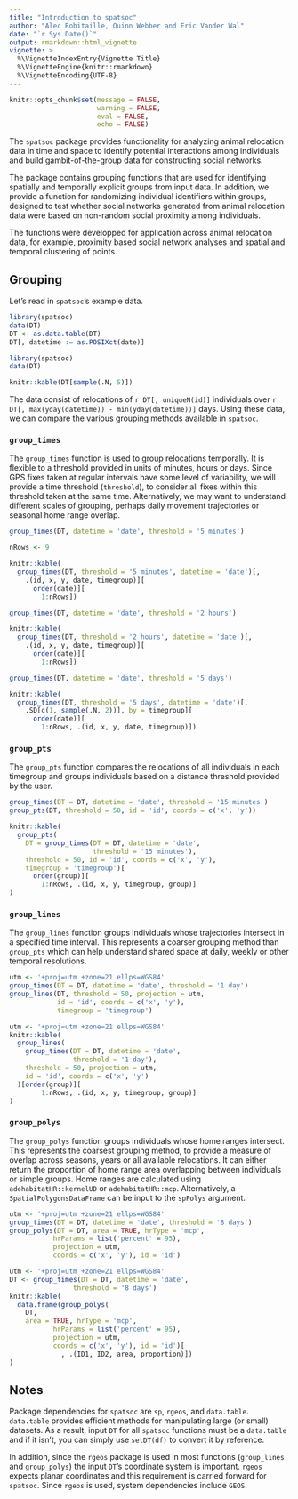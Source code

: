 ```yaml
---
title: "Introduction to spatsoc"
author: "Alec Robitaille, Quinn Webber and Eric Vander Wal"
date: "`r Sys.Date()`"
output: rmarkdown::html_vignette
vignette: >
  %\VignetteIndexEntry{Vignette Title}
  %\VignetteEngine{knitr::rmarkdown}
  %\VignetteEncoding{UTF-8}
---
```


```r
knitr::opts_chunk$set(message = FALSE, 
                      warning = FALSE,
                      eval = FALSE, 
                      echo = FALSE)
```


The `spatsoc` package provides functionality for analyzing animal relocation data in time and space to identify potential interactions among individuals and build gambit-of-the-group data for constructing social networks. 

The package contains grouping functions that are used for identifying spatially and temporally explicit groups from input data. <!--In addition, the package contains functions for determining the nearest neighbor and mean pairwise distance between individuals, optionally across time steps.--> In addition, we provide a function for randomizing individual identifiers within groups, designed to test whether social networks generated from animal relocation data were based on non-random social proximity among individuals.

The functions were developped for application across animal relocation data, for example, proximity based social network analyses and spatial and temporal clustering of points.

## Grouping
Let's read in `spatsoc`'s example data.

```r
library(spatsoc)
data(DT)
DT <- as.data.table(DT)
DT[, datetime := as.POSIXct(date)]
```

```r
library(spatsoc)
data(DT)
```

```r
knitr::kable(DT[sample(.N, 5)])
```

<!-- note this input/example data is just for now.. -->
The data consist of relocations of `r DT[, uniqueN(id)]` individuals over `r DT[, max(yday(datetime)) - min(yday(datetime))]` days. <!--Relocations were recorded using GPS collars with fixes obtained every two hours. -->Using these data, we can compare the various grouping methods available in `spatsoc`.

### `group_times`
The `group_times` function is used to group relocations temporally. It is flexible to a threshold provided in units of minutes, hours or days. Since GPS fixes taken at regular intervals have some level of variability, we will provide a time threshold (`threshold`), to consider all fixes within this threshold taken at the same time. Alternatively, we may want to understand different scales of grouping, perhaps daily movement trajectories or seasonal home range overlap. 

```r
group_times(DT, datetime = 'date', threshold = '5 minutes')
```

```r
nRows <- 9
```

```r
knitr::kable(
  group_times(DT, threshold = '5 minutes', datetime = 'date')[, 
    .(id, x, y, date, timegroup)][
      order(date)][
        1:nRows])
```

```r
group_times(DT, datetime = 'date', threshold = '2 hours')
```

```r
knitr::kable(
  group_times(DT, threshold = '2 hours', datetime = 'date')[, 
    .(id, x, y, date, timegroup)][
      order(date)][
        1:nRows])
```

```r
group_times(DT, datetime = 'date', threshold = '5 days')
```

```r
knitr::kable(
  group_times(DT, threshold = '5 days', datetime = 'date')[, 
    .SD[c(1, sample(.N, 2))], by = timegroup][
      order(date)][
        1:nRows, .(id, x, y, date, timegroup)])
```


### `group_pts`
The `group_pts` function compares the relocations of all individuals in each timegroup and groups individuals based on a distance threshold provided by the user.

```r
group_times(DT = DT, datetime = 'date', threshold = '15 minutes')
group_pts(DT, threshold = 50, id = 'id', coords = c('x', 'y'))
```

```r
knitr::kable(
  group_pts(
    DT = group_times(DT = DT, datetime = 'date', 
                     threshold = '15 minutes'),
    threshold = 50, id = 'id', coords = c('x', 'y'),
    timegroup = 'timegroup')[
      order(group)][
        1:nRows, .(id, x, y, timegroup, group)]
)
```


### `group_lines`
The `group_lines` function groups individuals whose trajectories intersect in a specified time interval. This represents a coarser grouping method than `group_pts` which can help understand shared space at daily, weekly or other temporal resolutions.

```r
utm <- '+proj=utm +zone=21 ellps=WGS84'
group_times(DT = DT, datetime = 'date', threshold = '1 day')
group_lines(DT, threshold = 50, projection = utm, 
            id = 'id', coords = c('x', 'y'),
            timegroup = 'timegroup')
```

```r
utm <- '+proj=utm +zone=21 ellps=WGS84'
knitr::kable(
  group_lines(
    group_times(DT = DT, datetime = 'date', 
                threshold = '1 day'), 
    threshold = 50, projection = utm, 
    id = 'id', coords = c('x', 'y')
  )[order(group)][
        1:nRows, .(id, x, y, timegroup, group)]
)
```


### `group_polys`
The `group_polys` function groups individuals whose home ranges intersect. This represents the coarsest grouping method, to provide a measure of overlap across seasons, years or all available relocations. It can either return the proportion of home range area overlapping between individuals or simple groups. Home ranges are calculated using `adehabitatHR::kernelUD` or `adehabitatHR::mcp`. Alternatively, a `SpatialPolygonsDataFrame` can be input to the `spPolys` argument.

```r
utm <- '+proj=utm +zone=21 ellps=WGS84'
group_times(DT = DT, datetime = 'date', threshold = '8 days')
group_polys(DT = DT, area = TRUE, hrType = 'mcp',
           hrParams = list('percent' = 95),
           projection = utm,
           coords = c('x', 'y'), id = 'id')
```

```r
utm <- '+proj=utm +zone=21 ellps=WGS84'
DT <- group_times(DT = DT, datetime = 'date', 
                threshold = '8 days')
knitr::kable(
  data.frame(group_polys(
    DT, 
    area = TRUE, hrType = 'mcp',
           hrParams = list('percent' = 95),
           projection = utm,
           coords = c('x', 'y'), id = 'id')[
             , .(ID1, ID2, area, proportion)])
)
```


## Notes
Package dependencies for `spatsoc` are `sp`, `rgeos`, and `data.table`. `data.table` provides efficient methods for manipulating large (or small) datasets. As a result, input `DT` for all `spatsoc` functions must be a `data.table` and if it isn't, you can simply use `setDT(df)` to convert it by reference. 

In addition, since the `rgeos` package is used in most functions (`group_lines` and `group_polys`) the input `DT`'s coordinate system is important. `rgeos` expects planar coordinates and this requirement is carried forward for `spatsoc`. Since `rgeos` is used, system dependencies include `GEOS`. 
